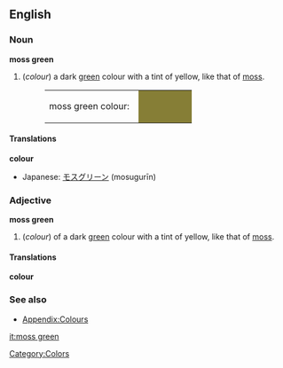 ==English==

===Noun===
'''moss green'''
#(''colour'') a dark [[green]] colour with a tint of yellow, like that of [[moss]].
#:<table><tr><td>moss green colour: &nbsp;</td><td bgcolor="#867E36" width="80">&nbsp; </td></tr></table>

====Translations====
'''colour'''
{{top}}
*Japanese: [[モスグリーン]] (mosugurīn)
{{mid}}
{{bottom}}

===Adjective===
'''moss green'''
#(''colour'') of a dark [[green]] colour with a tint of yellow, like that of [[moss]].

====Translations====
'''colour'''
{{top}}
{{mid}}
{{bottom}}

===See also===
*[[Wiktionary_Appendix:Colours|Appendix:Colours]]

[[Category:Colors]]

[[it:moss green]]